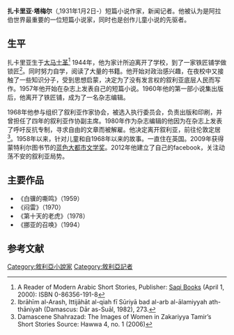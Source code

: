 '''扎卡里亚·塔梅尔'''（{{lang-ar|زكريا تامر}},1931年1月2日-）短篇小说作家，新闻记者。他被认为是阿拉伯世界最重要的一位短篇小说家，同时也是创作儿童小说的先驱者。

==生平==
扎卡里亚生于[[大马士革|大马士革]]<ref>A Reader of Modern Arabic Short Stories, Publisher: [[Saqi_Books|Saqi Books]] (April 1, 2000): ISBN 0-86356-191-8</ref> 1944年，他为家计所迫离开了学校，到了一家铁匠铺学做锁匠<ref>Ibrāhīm al-Arash, Ittijāhāt al-qiah fī Sūriyā bad al-arb al-ālamiyyah ath-thāniyah (Damascus: Dār as-Suāl, 1982), 273.</ref>。同时努力自学，阅读了大量的书籍。他开始对政治感兴趣，在夜校中又接触了一些知识分子，受到思想启蒙，决定为了没有发言权的叙利亚底层人民而写作。1957年他开始在杂志上发表自己的短篇小说。1960年他的第一部小说集出版后，他离开了铁匠铺，成为了一名杂志编辑。

1968年他参与组织了叙利亚作家协会，被选入执行委员会，负责出版和印刷，并曾担任了四年的叙利亚作协副主席。1980年作为杂志编辑的他因为在杂志上发表了呼吁反抗专制，寻求自由的文章而被解雇。他决定离开叙利亚，前往伦敦定居<ref>Damascene Shahrazad: The Images of Women in Zakariyya Tamir’s Short Stories Source: Hawwa 4, no. 1 (2006)</ref>。1958年以来，针对儿童和自1968年以来的故事。一直住在英国。2009年获得蒙特利尔图书节的[[蓝色大都市文学奖|蓝色大都市文学奖]]。2012年他建立了自己的facebook，关注动荡不安的叙利亚局势。

==主要作品==
*《白骥的嘶鸣》（1959）
*《闷雷》（1970）
*《第十天的老虎》（1978）
*《挪亚的召唤》（1994）

==参考文献==
<references/>

{{Authority control}}
[[Category:敘利亞小說家|Category:敘利亞小說家]]
[[Category:敘利亞記者|Category:敘利亞記者]]